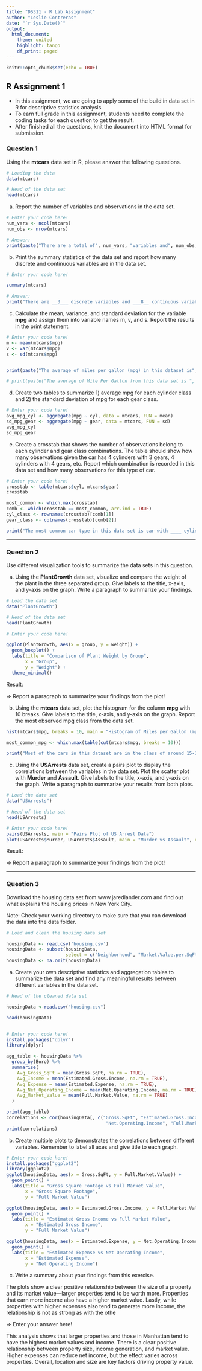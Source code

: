 ```yaml
---
title: "DS311 - R Lab Assignment"
author: "Leslie Contreras"
date: "`r Sys.Date()`"
output: 
  html_document:
    theme: united
    highlight: tango
    df_print: paged
---
```


```r
knitr::opts_chunk$set(echo = TRUE)
```

## R Assignment 1

* In this assignment, we are going to apply some of the build in data set in R for descriptive statistics analysis.
* To earn full grade in this assignment, students need to complete the coding tasks for each question to get the result.
* After finished all the questions, knit the document into HTML format for submission.

### Question 1

Using the **mtcars** data set in R, please answer the following questions.

```r
# Loading the data
data(mtcars)

# Head of the data set
head(mtcars)
```

a. Report the number of variables and observations in the data set.

```r
# Enter your code here!
num_vars <- ncol(mtcars)
num_obs <- nrow(mtcars)

# Answer:
print(paste("There are a total of", num_vars, "variables and", num_obs, "observations in this dataset."))
```



b. Print the summary statistics of the data set and report how many discrete and continuous variables are in the data set.

```r
# Enter your code here!

summary(mtcars)

# Answer:
print("There are __3___ discrete variables and ___8__ continuous variables in this data set.")
```



c. Calculate the mean, variance, and standard deviation for the variable **mpg** and assign them into variable names m, v, and s. Report the results in the print statement.

```r
# Enter your code here!
m <- mean(mtcars$mpg)
v <- var(mtcars$mpg)
s <- sd(mtcars$mpg)


print(paste("The average of miles per gallon (mpg) in this dataset is", round(m, 2), "with variance", round(v, 2), "and standard deviation", round(s, 2), "."))

# print(paste("The average of Mile Per Gallon from this data set is ",  , " with variance ",  , " and standard deviation",  , "."))
```



d. Create two tables to summarize 1) average mpg for each cylinder class and 2) the standard deviation of mpg for each gear class.

```r
# Enter your code here!
avg_mpg_cyl <- aggregate(mpg ~ cyl, data = mtcars, FUN = mean)
sd_mpg_gear <- aggregate(mpg ~ gear, data = mtcars, FUN = sd)
avg_mpg_cyl
sd_mpg_gear


```



e. Create a crosstab that shows the number of observations belong to each cylinder and gear class combinations. The table should show how many observations given the car has 4 cylinders with 3 gears, 4 cylinders with 4 gears, etc. Report which combination is recorded in this data set and how many observations for this type of car.

```r
# Enter your code here!
crosstab <- table(mtcars$cyl, mtcars$gear)
crosstab

most_common <- which.max(crosstab)
comb <- which(crosstab == most_common, arr.ind = TRUE)
cyl_class <- rownames(crosstab)[comb[1]]
gear_class <- colnames(crosstab)[comb[2]]

print("The most common car type in this data set is car with ____ cylinders and ____ gears. There are total of _____ cars belong to this specification in the data set.")
```


*** 

### Question 2

Use different visualization tools to summarize the data sets in this question.

a. Using the **PlantGrowth** data set, visualize and compare the weight of the plant in the three separated group. Give labels to the title, x-axis, and y-axis on the graph. Write a paragraph to summarize your findings.

```r
# Load the data set
data("PlantGrowth")

# Head of the data set
head(PlantGrowth)

# Enter your code here!

ggplot(PlantGrowth, aes(x = group, y = weight)) +
  geom_boxplot() +
  labs(title = "Comparison of Plant Weight by Group", 
       x = "Group", 
       y = "Weight") +
  theme_minimal()

```

Result:

=> Report a paragraph to summarize your findings from the plot!



b. Using the **mtcars** data set, plot the histogram for the column **mpg** with 10 breaks. Give labels to the title, x-axis, and y-axis on the graph. Report the most observed mpg class from the data set.

```r

hist(mtcars$mpg, breaks = 10, main = "Histogram of Miles per Gallon (mpg)", xlab = "Miles per Gallon", ylab = "Frequency")

most_common_mpg <- which.max(table(cut(mtcars$mpg, breaks = 10)))

print("Most of the cars in this dataset are in the class of around 15-20 miles per gallon.")
```



c. Using the **USArrests** data set, create a pairs plot to display the correlations between the variables in the data set. Plot the scatter plot with **Murder** and **Assault**. Give labels to the title, x-axis, and y-axis on the graph. Write a paragraph to summarize your results from both plots.

```r
# Load the data set
data("USArrests")

# Head of the data set
head(USArrests)

# Enter your code here!
pairs(USArrests, main = "Pairs Plot of US Arrest Data")
plot(USArrests$Murder, USArrests$Assault, main = "Murder vs Assault", xlab = "Murder Rate", ylab = "Assault Rate")
```

Result:

=> Report a paragraph to summarize your findings from the plot!



***

### Question 3

Download the housing data set from www.jaredlander.com and find out what explains the housing prices in New York City.

Note: Check your working directory to make sure that you can download the data into the data folder. 

```r
# Load and clean the housing data set 

housingData <- read.csv('housing.csv')
housingData <- subset(housingData, 
                      select = c("Neighborhood", "Market.Value.per.SqFt", "Boro", "Year.Built"))
housingData <- na.omit(housingData)                   
```

a. Create your own descriptive statistics and aggregation tables to summarize the data set and find any meaningful results between different variables in the data set.

```r
# Head of the cleaned data set

housingData <-read.csv("housing.csv")

head(housingData)


# Enter your code here!
install.packages("dplyr")  
library(dplyr)

agg_table <- housingData %>%
  group_by(Boro) %>%
  summarise(
    Avg_Gross_SqFt = mean(Gross.SqFt, na.rm = TRUE),
    Avg_Income = mean(Estimated.Gross.Income, na.rm = TRUE),
    Avg_Expense = mean(Estimated.Expense, na.rm = TRUE),
    Avg_Net_Operating_Income = mean(Net.Operating.Income, na.rm = TRUE),
    Avg_Market_Value = mean(Full.Market.Value, na.rm = TRUE)
  )

print(agg_table)
correlations <- cor(housingData[, c("Gross.SqFt", "Estimated.Gross.Income", "Estimated.Expense", 
                                     "Net.Operating.Income", "Full.Market.Value")], use = "complete.obs")
print(correlations)

```

b. Create multiple plots to demonstrates the correlations between different variables. Remember to label all axes and give title to each graph.

```r
# Enter your code here!
install.packages("ggplot2")
library(ggplot2)
ggplot(housingData, aes(x = Gross.SqFt, y = Full.Market.Value)) +
  geom_point() +
  labs(title = "Gross Square Footage vs Full Market Value",
       x = "Gross Square Footage",
       y = "Full Market Value")

ggplot(housingData, aes(x = Estimated.Gross.Income, y = Full.Market.Value)) +
  geom_point() +
  labs(title = "Estimated Gross Income vs Full Market Value",
       x = "Estimated Gross Income",
       y = "Full Market Value")

ggplot(housingData, aes(x = Estimated.Expense, y = Net.Operating.Income)) +
  geom_point() +
  labs(title = "Estimated Expense vs Net Operating Income",
       x = "Estimated Expense",
       y = "Net Operating Income")
```

c. Write a summary about your findings from this exercise.

The plots show a clear positive relationship between the size of a property and its market value—larger properties tend to be worth more. Properties that earn more income also have a higher market value. Lastly, while properties with higher expenses also tend to generate more income, the relationship is not as strong as with the othe

=> Enter your answer here!

This analysis shows that larger properties and those in Manhattan tend to have the highest market values and income. There is a clear positive relationship between property size, income generation, and market value. Higher expenses can reduce net income, but the effect varies across properties. Overall, location and size are key factors driving property value.







